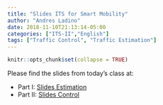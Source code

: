 ```yaml
---
title: "Slides ITS for Smart Mobility"
author: "Andres Ladino"
date: 2018-11-10T21:13:14-05:00
categories: ["ITS-II","English"]
tags: ["Traffic Control", "Traffic Estimation"]
---
```


```r
knitr::opts_chunk$set(collapse = TRUE)
```

Please find the slides from today's class at: 

* Part I: [Slides Estimation](http://bit.ly/ITSIIS05E01)
* Part II: [Slides Control](http://bit.ly/ITSIIS05E02)